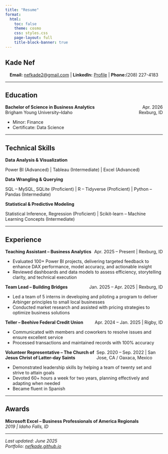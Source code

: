 ```yaml
---
title: "Resume"
format:
  html:
    toc: false
    theme: cosmo
    css: styles.css
    page-layout: full
    title-block-banner: true
---
```


::: {.text-center}
# Kade Nef
:::

<div style="text-align: center;">
**Email:** [nefkade2@gmail.com](mailto:nefkade2@gmail.com) | **LinkedIn:** [Profile](https://www.linkedin.com/in/kade-nef/) | **Phone:**(208) 227-4183
</div>

---

## Education

<div style="display: flex; justify-content: space-between; width: 100%;">
  <div><strong>Bachelor of Science in Business Analytics</strong></div>
  <div>Apr. 2026</div>
</div>
<div style="display: flex; justify-content: space-between; width: 100%;">
  <div>Brigham Young University–Idaho</div>
  <div>Rexburg, ID</div>
</div>

- Minor: Finance  
- Certificate: Data Science

---

## Technical Skills

<div><strong>Data Analysis & Visualization</strong></div>
Power BI (Advanced) | Tableau (Intermediate) | Excel (Advanced)

<div style="margin-top: 8px;"><strong>Data Wrangling & Querying</strong></div>
SQL – MySQL, SQLite (Proficient) | R – Tidyverse (Proficient) | Python – Pandas (Intermediate)

<div style="margin-top: 8px;"><strong>Statistical & Predictive Modeling</strong></div>
Statistical Inference, Regression (Proficient) | Scikit-learn – Machine Learning Concepts (Intermediate)

---

## Experience

<div style="display: flex; justify-content: space-between; width: 100%;">
  <div><strong>Teaching Assistant – Business Analytics</strong></div>
  <div>Apr. 2025 – Present | Rexburg, ID</div>
</div>
- Evaluated 100+ Power BI projects, delivering targeted feedback to enhance DAX performance, model accuracy, and actionable insight  
- Reviewed dashboards and data models to assess efficiency, storytelling clarity, and technical execution

<div style="display: flex; justify-content: space-between; width: 100%;">
  <div><strong>Team Lead – Building Bridges</strong></div>
  <div>Jan. 2025 – Apr. 2025 | Rexburg, ID</div>
</div>
- Led a team of 5 interns in developing and piloting a program to deliver Arbinger principles to small local businesses  
- Conducted market research and assisted with pricing strategies to optimize business solutions

<div style="display: flex; justify-content: space-between; width: 100%;">
  <div><strong>Teller – Beehive Federal Credit Union</strong></div>
  <div>Apr. 2024 – Jan. 2025 | Rigby, ID</div>
</div>
- Communicated with members and coworkers to resolve issues and ensure excellent service  
- Processed transactions and maintained records with 100% accuracy

<div style="display: flex; justify-content: space-between; width: 100%;">
  <div><strong>Volunteer Representative – The Church of Jesus Christ of Latter-day Saints</strong></div>
  <div>Sep. 2020 – Sep. 2022 | San Jose, CA / Oaxaca, Mexico</div>
</div>
- Demonstrated leadership skills by helping a team of twenty set and strive to attain goals  
- Devoted 60+ hours a week for two years, planning effectively and adapting when needed  
- Became fluent in Spanish

---

## Awards

**Microsoft Excel – Business Professionals of America Regionals**  
*2019 | Idaho Falls, ID*

---
_Last updated: June 2025_  
_Portfolio: [nefkade.github.io](https://nefkade.github.io)_